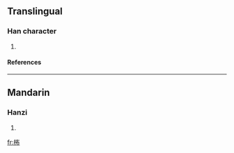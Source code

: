 ==Translingual==
===Han character===
{{Han char|rn=75|rad=木|as=05|sn=9|four=|canj=木大中月 (DKLB)}}
# {{defn|Han|sort=木05}}
====References====
{{Han ref|kx=0520.120|dkj=14648|hdz=21180.040|uh=67E8|ud=26600}}

----
==Mandarin==
===Hanzi===
{{cmn-hanzi|pin=[[p]] (pu)|wg=<sup>u</sup>}}
# {{defn|Mandarin}}

[[fr:柨]]